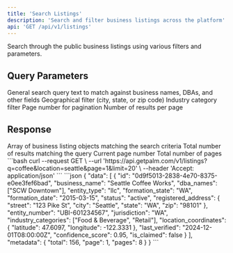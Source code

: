 ```yaml
---
title: 'Search Listings'
description: 'Search and filter business listings across the platform'
api: 'GET /api/v1/listings'
---
```


Search through the public business listings using various filters and parameters.

## Query Parameters

<ParamField query="q" type="string">
  General search query text to match against business names, DBAs, and other fields
</ParamField>

<ParamField query="location" type="string">
  Geographical filter (city, state, or zip code)
</ParamField>

<ParamField query="industry" type="string">
  Industry category filter
</ParamField>

<ParamField query="page" type="integer" default="1">
  Page number for pagination
</ParamField>

<ParamField query="limit" type="integer" default="20" max="100">
  Number of results per page
</ParamField>

## Response

<ResponseField name="data" type="BusinessListing[]">
  Array of business listing objects matching the search criteria
</ResponseField>

<ResponseField name="metadata" type="object">
  <Expandable title="Metadata properties">
    <ResponseField name="total" type="integer">
      Total number of results matching the query
    </ResponseField>
    <ResponseField name="page" type="integer">
      Current page number
    </ResponseField>
    <ResponseField name="pages" type="integer">
      Total number of pages
    </ResponseField>
  </Expandable>
</ResponseField>

<RequestExample>
```bash
curl --request GET \
  --url 'https://api.getpalm.com/v1/listings?q=coffee&location=seattle&page=1&limit=20' \
  --header 'Accept: application/json'
```
</RequestExample>

<ResponseExample>
```json
{
  "data": [
    {
      "id": "0d9f5013-2838-4e70-8375-e0ee3fef6bad",
      "business_name": "Seattle Coffee Works",
      "dba_names": ["SCW Downtown"],
      "entity_type": "llc",
      "formation_state": "WA",
      "formation_date": "2015-03-15",
      "status": "active",
      "registered_address": {
        "street": "123 Pike St",
        "city": "Seattle",
        "state": "WA",
        "zip": "98101"
      },
      "entity_number": "UBI-601234567",
      "jurisdiction": "WA",
      "industry_categories": ["Food & Beverage", "Retail"],
      "location_coordinates": {
        "latitude": 47.6097,
        "longitude": -122.3331
      },
      "last_verified": "2024-12-01T08:00:00Z",
      "confidence_score": 0.95,
      "is_claimed": false
    }
  ],
  "metadata": {
    "total": 156,
    "page": 1,
    "pages": 8
  }
}
```
</ResponseExample>